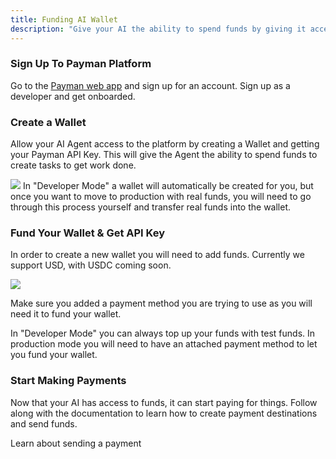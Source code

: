 ```yaml
---
title: Funding AI Wallet
description: "Give your AI the ability to spend funds by giving it access to capital"
---
```


### Sign Up To Payman Platform

Go to the <a href="https://app.paymanai.com">Payman web app</a> and sign up for an account. Sign up as a developer and get onboarded.

### Create a Wallet

Allow your AI Agent access to the platform by creating a Wallet and getting your Payman API Key. This will give the Agent the ability to spend funds to create tasks to get work done.

<Frame caption="Create a Wallet on the Payman Platform">
  <img src="/images/add-agent.png" />
</Frame>

<Note>
  In "Developer Mode" a wallet will automatically be created for you, but once
  you want to move to production with real funds, you will need to go through
  this process yourself and transfer real funds into the wallet.
</Note>

### Fund Your Wallet & Get API Key

In order to create a new wallet you will need to add funds. Currently we support USD, with USDC coming soon.

<Frame caption="Fund your AI Agent Easily On Payman">
  <img src="/images/add-funds.png" />
</Frame>

Make sure you added a payment method you are trying to use as you will need it to fund your wallet.

<Note>
  In "Developer Mode" you can always top up your funds with test funds. In
  production mode you will need to have an attached payment method to let you
  fund your wallet.
</Note>

### Start Making Payments

Now that your AI has access to funds, it can start paying for things. Follow along with the documentation to learn how to create payment destinations and
send funds.

<Card title="Sending a Payment" icon="leaf" href="/capabilities/send-payment">
  Learn about sending a payment
</Card>
